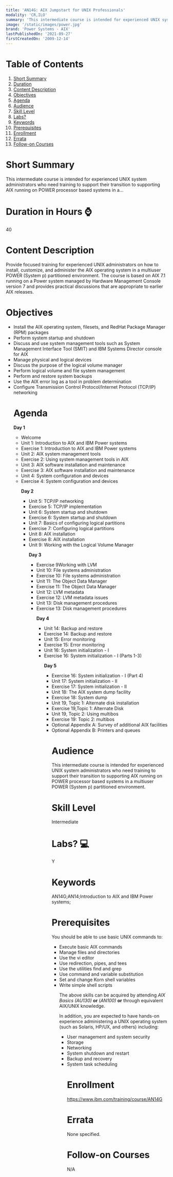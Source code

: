 ```yaml
---
title: 'AN14G: AIX Jumpstart for UNIX Professionals'
modality: 'CR,ILO'
summary: 'This intermediate course is intended for experienced UNIX system administrators who need training to support their transition to supporting AIX running on POWER processor based systems in a...'
image: '/static/images/power.jpg'
brand: 'Power Systems - AIX'
lastPublishedOn: '2021-09-27'
firstCreatedOn: '2009-12-14'
---
```

# Table of Contents
1.  [Short Summary](#short-summary)
2.  [Duration](#duration-in-hours-)
3.  [Content Description](#content-description)
4.  [Objectives](#objectives)
5.  [Agenda](#agenda)
6.  [Audience](#audience)
7.  [Skill Level](#skill-level)
8.  [Labs?](#labs-)
9.  [Keywords](#keywords)
10. [Prerequisites](#prerequisites)
11. [Enrollment](#enrollment)
12. [Errata](#errata)
13. [Follow-on Courses](#follow-on-courses)

# Short Summary
This intermediate course is intended for experienced UNIX system administrators who need training to support their transition to supporting AIX running on POWER processor based systems in a...

# Duration in Hours ⌚
40

# Content Description
<p>Provide focused training for experienced UNIX administrators on how to install, customize, and administer the AIX operating system in a multiuser POWER (System p) partitioned environment. The course is based on AIX 7.1 running on a Power system managed by Hardware Management Console version 7 and provides practical discussions that are appropriate to earlier AIX releases.</p>

# Objectives
<ul />
	<li />Install the AIX operating system, filesets, and RedHat Package Manager (RPM) packages
	<li />Perform system startup and shutdown
	<li />Discuss and use system management tools such as System Management Interface Tool (SMIT) and IBM Systems Director console for AIX
	<li />Manage physical and logical devices
	<li />Discuss the purpose of the logical volume manager
	<li />Perform logical volume and file system management
	<li />Perform and restore system backups
	<li />Use the AIX error log as a tool in problem determination
	<li />Configure Transmission Control Protocol/Internet Protocol (TCP/IP) networking


# Agenda
<p><strong>Day 1</strong></p><ul /><li />Welcome<li />Unit 1: Introduction to AIX and IBM Power systems<li />Exercise 1: Introduction to AIX and IBM Power systems<li />Unit 2: AIX system management tools<li />Exercise 2: Using system management tools in AIX<li />Unit 3: AIX software installation and maintenance<li />Exercise 3: AIX software installation and maintenance<li />Unit 4: System configuration and devices<li />Exercise 4: System configuration and devices<p><strong>Day 2</strong></p><ul /><li />Unit 5: TCP/IP networking<li />Exercise 5: TCP/IP implementation<li />Unit 6: System startup and shutdown<li />Exercise 6: System startup and shutdown<li />Unit 7: Basics of configuring logical partitions<li />Exercise 7: Configuring logical partitions<li />Unit 8: AIX installation<li />Exercise 8: AIX installation<li />Unit 9: Working with the Logical Volume Manager<p><strong>Day 3</strong></p><ul /><li />Exercise 9Working with LVM<li />Unit 10: File systems administration<li />Exercise 10: File systems administration<li />Unit 11: The Object Data Manager<li />Exercise 11: The Object Data Manager<li />Unit 12: LVM metadata<li />Exercise 12: LVM metadata issues<li />Unit 13: Disk management procedures<li />Exercise 13: Disk management procedures<p><strong>Day 4</strong></p><ul /><li />Unit 14: Backup and restore<li />Exercise 14: Backup and restore<li />Unit 15: Error monitoring<li />Exercise 15: Error monitoring<li />Unit 16: System initialization - I<li />Exercise 16: System initialization - I (Parts 1-3)<p><strong>Day 5</strong></p><ul /><li />Exercise 16: System initialization - I (Part 4)<li />Unit 17: System initialization - II<li />Exercise 17: System initialization - II<li />Unit 18: The AIX system dump facility<li />Exercise 18: System dump<li />Unit 19, Topic 1: Alternate disk installation<li />Exercise 19,Topic 1: Alternate Disk<li />Unit 19, Topic 2: Using multibos<li />Exercise 19: Topic 2: multibos<li />Optional Appendix A: Survey of additional AIX facilities<li />Optional Appendix B: Printers and queues

# Audience
<p>This intermediate course is intended for experienced UNIX system administrators who need training to support their transition to supporting AIX running on POWER processor based systems in a multiuser POWER (System p) partitioned environment.</p>

# Skill Level
Intermediate        

# Labs? 💻
Y

# Keywords
AN14G;AN14;Introduction to AIX and IBM Power systems;

# Prerequisites
<p>You should be able to use basic UNIX commands to:</p>

<ul />
	<li />Execute basic AIX commands
	<li />Manage files and directories
	<li />Use the vi editor
	<li />Use redirection, pipes, and tees
	<li />Use the utilities find and grep
	<li />Use command and variable substitution
	<li />Set and change Korn shell variables
	<li />Write simple shell scripts


<p>The above skills can be acquired by attending <em>AIX Basics (AU130)</em> <strong>or</strong> (<em>AN100)</em> <strong>or</strong> through equivalent AIX/UNIX knowledge.</p>

<p>In addition, you are expected to have hands-on experience administering a UNIX operating system (such as Solaris, HP/UX, and others) including:</p>

<ul />
	<li />User management and system security
	<li />Storage
	<li />Networking
	<li />System shutdown and restart
	<li />Backup and recovery
	<li />System task scheduling


# Enrollment
https://www.ibm.com/training/course/AN14G

# Errata
None specified.

# Follow-on Courses
N/A

